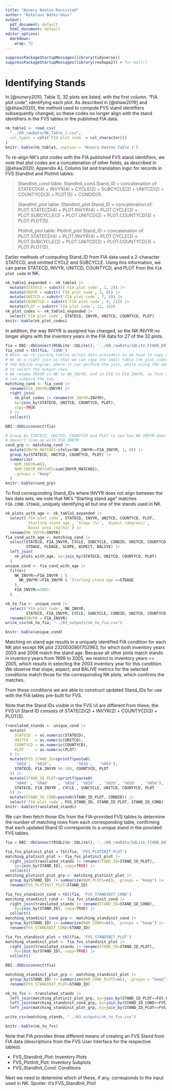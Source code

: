 ```yaml
---
title: "Nunery Keeton Revisited"
author: "Nikolaus Bates-Haus"
output:
  pdf_document: default
  html_document: default
editor_options:
  markdown:
    wrap: 72
---
```


```r
suppressPackageStartupMessages(library(tidyverse))
suppressPackageStartupMessages(library(reshape2)) # for melt()
```

# Identifying Stands

In [@nunery2010, Table 1], 32 plots are listed, with the first column,
"FIA plot code", identifying each plot. As described in [@shaw2019] and
[@shaw2020], the method used to compute FVS stand identifiers
subsequently changed, so these codes no longer align with the stand
identifiers in the FVS tables in the published FIA data.

```r
nk_table1 <- read_csv(
  "../00_rawData/NK_Table_1.csv",
  col_types = cols(`FIA plot code` = col_character())
)
knitr::kable(nk_table1, caption = 'Nunery Keeton Table 1')
```

To re-align NK's plot codes with the FIA published FVS stand
identifiers, we note that plot codes are a concatenation of other
fields, as described in [@shaw2020, Appendix A], Column list and
translation logic for records in FVS StandInit and PlotInit tables:

> StandInit_cond table: StandInit_cond.Stand_ID = concatenation of:
> STATECD(4) + INVYR(4) + CYCLE(2) + SUBCYCLE(2) + UNITCD(2) +
> COUNTYCD(3) + PLOT(5) + CONDID(1).
>
> StandInit_plot table: StandInit_plot.Stand_ID = concatenation of:
> PLOT.STATECD(4) + PLOT.INVYR(4) + PLOT.CYCLE(2) + PLOT.SUBCYCLE(2) +
> PLOT.UNITCD(2) + PLOT.COUNTYCD(3) + PLOT.PLOT(5).
>
> PlotInit_plot table: PlotInit_plot.Stand_ID = concatenation of:
> PLOT.STATECD(4) + PLOT.INVYR(4) + PLOT.CYCLE(2) + PLOT.SUBCYCLE(2) +
> PLOT.UNITCD(2) + PLOT.COUNTYCD(3) + PLOT.PLOT(5).

Earlier methods of computing Stand_ID from FIA data used a 2-character
STATECD, and omitted CYCLE and SUBCYCLE. Using this information, we can
parse STATECD, INVYR, UNITCD, COUNTYCD, and PLOT from the
`FIA plot code` in NK.

```r
nk_table1_expanded <- nk_table1 |>
  mutate(STATECD = substr(`FIA plot code`, 1, 2)) |>
  mutate(INVYR = substr(`FIA plot code`, 3, 6)) |>
  mutate(UNITCD = substr(`FIA plot code`, 7, 8)) |>
  mutate(COUNTYCD = substr(`FIA plot code`, 9, 11)) |>
  mutate(PLOT = substr(`FIA plot code`, 12, 16))
nk_plot_codes <- nk_table1_expanded |>
  select(`FIA plot code`, STATECD, INVYR, UNITCD, COUNTYCD, PLOT)
knitr::kable(nk_plot_codes)
```

In addition, the way INVYR is assigned has changed, so the NK INVYR no
longer aligns with the inventory years in the FIA data for 27 of the 32
plots.

```r
fia = DBI::dbConnect(RSQLite::SQLite(), '../00_rawData/SQLite_FIADB_ENTIRE.db')
fia_cond = tbl(fia, 'COND')
# Note: we're joining tables across data providers so we have to copy one to the other.
# We do a right join so that we can copy the small table (nk_plot_codes) to
# the SQLite engine, where it can perform the join, while using the small table
# to select the output rows.
# We rename INVYR in NK to NK_INVYR, and in FIA to FIA_INVYR, so that we
# can compare the two.
matching_cond <- fia_cond |>
  rename(FIA_INVYR=INVYR) |>
  right_join(
    nk_plot_codes |> rename(NK_INVYR=INVYR),
    by=join_by(STATECD, UNITCD, COUNTYCD, PLOT),
    copy=TRUE
  ) |>
  collect()

DBI::dbDisconnect(fia)

# Group by STATECD, UNITCD, COUNTYCD and PLOT to see how NK INVYR does and
# doesn't line up with FIA INVYR
cond_grp <- matching_cond |>
  mutate(INVYR_MATCHES=ifelse(NK_INVYR==FIA_INVYR, 1, 0)) |>
  group_by(STATECD, UNITCD, COUNTYCD, PLOT) |>
  summarize(
    NUM_INVYR=n(),
    NUM_INVYR_MATCHES=sum(INVYR_MATCHES),
    .groups = "keep"
  )
knitr::kable(cond_grp)
```

To find corresponding Stand_IDs where INVYR does not align between the
two data sets, we note that NK's "Starting stand age" matches
`FIA.COND.STDAGE`, uniquely identifying all but one of the stands used
in NK.

```r
nk_plots_with_age <- nk_table1_expanded |>
  select(`FIA plot code`, STATECD, INVYR, UNITCD, COUNTYCD, PLOT,
         `Starting stand age`, `Slope (%)`, `Aspect (degrees)`,
         `Basal area (m2/ha)`) |>
  rename(NK_INVYR=INVYR)
fia_cond_with_age <- matching_cond |>
  select(STATECD, FIA_INVYR, CYCLE, SUBCYCLE, CONDID, UNITCD, COUNTYCD, PLOT,
         STDAGE, FLDAGE, SLOPE, ASPECT, BALIVE) |>
  left_join(
    nk_plots_with_age, by=join_by(STATECD, UNITCD, COUNTYCD, PLOT)
  )
unique_cond <- fia_cond_with_age |>
  filter(
    NK_INVYR==FIA_INVYR | (
      NK_INVYR!=FIA_INVYR & `Starting stand age`==STDAGE
    ),
    FIA_INVYR<=2005
  )

nk_to_fia <- unique_cond |>
  select(`FIA plot code`, NK_INVYR, 
         STATECD, FIA_INVYR, CYCLE, SUBCYCLE, CONDID, UNITCD, COUNTYCD, PLOT) |>
  rename(INVYR = FIA_INVYR)
write_csv(nk_to_fia, "../03_outputs/nk_to_fia.csv")

knitr::kable(unique_cond)
```

Matching on stand age results in a uniquely identified FIA condition for
each NK plot except NK plot 2320030901702963, for which both inventory
years 2003 and 2008 match the stand age. Because all other plots match
stands in inventory years from 1999 to 2005, we restrict to inventory
years \<= 2005, which results in selecting the 2003 inventory year for
this condition. We observe that slope, aspect, and BALIVE metrics for
the selected conditions match those for the corresponding NK plots,
which confirms the matches.

From these conditions we are able to construct updated Stand_IDs for use
with the FIA tables pre-built for FVS.

Note that the Stand IDs visible in the FVS UI are different from these;
the FVS UI Stand ID consists of STATECD(2) + INVYR(2) + COUNTYCD(3) +
PLOT(5).

```r
translated_stands <- unique_cond |>
  mutate(
    STATECD  = as.numeric(STATECD),
    UNITCD   = as.numeric(UNITCD),
    COUNTYCD = as.numeric(COUNTYCD),
    PLOT     = as.numeric(PLOT)
  ) |>
  mutate(FVS_STAND_ID=sprintf(paste0(
    '%02d',  '%02d',           '%03d',   '%05d'),
    STATECD, FIA_INVYR %% 100, COUNTYCD, PLOT
  )) |>
  mutate(STAND_ID_PLOT=sprintf(paste0(
    '%04d' , '%04d'    , '%02d', '%02d'  , '%02d', '%03d'  , '%05d'),
    STATECD, FIA_INVYR , CYCLE , SUBCYCLE, UNITCD, COUNTYCD, PLOT
  )) |>
  mutate(STAND_ID_COND=paste0(STAND_ID_PLOT, CONDID)) |>
  select(`FIA plot code`, FVS_STAND_ID, STAND_ID_PLOT, STAND_ID_COND)
knitr::kable(translated_stands)
```

We can then fetch those IDs from the FIA-provided FVS tables to
determine the number of matching rows from each corresponding table,
confirming that each updated Stand ID corresponds to a unique stand in
the provided FVS tables.

```r
fia = DBI::dbConnect(RSQLite::SQLite(), '../00_rawData/SQLite_FIADB_ENTIRE.db')

fia_fvs_plotinit_plot = tbl(fia, 'FVS_PLOTINIT_PLOT')
matching_plotinit_plot <- fia_fvs_plotinit_plot |>
  right_join(translated_stands |> rename(STAND_ID=STAND_ID_PLOT),
    by=join_by(STAND_ID), copy=TRUE) |>
  collect()
matching_plotinit_plot_grp <- matching_plotinit_plot |>
  group_by(STAND_ID) |> summarize(NUM_PLOTS=n(), .groups = "keep") |>
  rename(FVS_PLOTINIT_PLOT=STAND_ID)

fia_fvs_standinit_cond = tbl(fia, 'FVS_STANDINIT_COND')
matching_standinit_cond <- fia_fvs_standinit_cond |>
  right_join(translated_stands |> rename(STAND_ID=STAND_ID_COND),
    by=join_by(STAND_ID), copy=TRUE) |>
  collect()
matching_standinit_cond_grp <- matching_standinit_cond |>
  group_by(STAND_ID) |> summarize(NUM_CONDS=n(), .groups = "keep") |>
  rename(FVS_STANDINIT_COND=STAND_ID)

fia_fvs_standinit_plot = tbl(fia, 'FVS_STANDINIT_PLOT')
matching_standinit_plot <- fia_fvs_standinit_plot |>
  right_join(translated_stands |> rename(STAND_ID=STAND_ID_PLOT),
    by=join_by(STAND_ID), copy=TRUE) |>
  collect()

DBI::dbDisconnect(fia)

matching_standinit_plot_grp <- matching_standinit_plot |>
  group_by(STAND_ID) |> summarize(NUM_COND_PLOTS=n(), .groups = "keep") |>
  rename(FVS_STANDINIT_PLOT=STAND_ID)

nk_to_fvs <- translated_stands |>
  left_join(matching_plotinit_plot_grp, by=join_by(STAND_ID_PLOT==FVS_PLOTINIT_PLOT)) |>
  left_join(matching_standinit_cond_grp, by=join_by(STAND_ID_COND==FVS_STANDINIT_COND)) |>
  left_join(matching_standinit_plot_grp, by=join_by(STAND_ID_PLOT==FVS_STANDINIT_PLOT))

write_csv(matching_stands, "../03_outputs/nk_to_fvs.csv")

knitr::kable(nk_to_fvs)
```

Note that FIA provides three different means of creating an FVS Stand
from FIA data (descriptions from the FVS User Interface for the
respective tables):

-   FVS_StandInit_Plot: Inventory Plots
-   FVS_PlotInit_Plot: Inventory Subplots
-   FVS_StandInit_Cond: Conditions

Next we need to determine which of these, if any, corresponds to the
input used in NK. Spoiler: it's FVS_StandInit_Plot!
